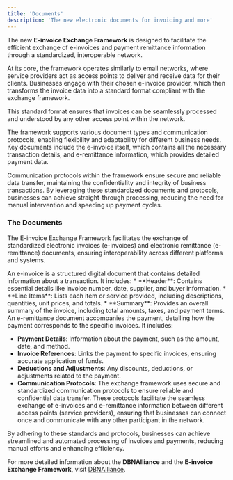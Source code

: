 ```yaml
---
title: 'Documents'
description: 'The new electronic documents for invoicing and more'
---
```


The new **E-invoice Exchange Framework** is designed to facilitate the efficient exchange of e-invoices 
and payment remittance information through a standardized, interoperable network.

At its core, the framework operates similarly to email networks, where service providers act as access 
points to deliver and receive data for their clients. Businesses engage with their chosen e-invoice provider, 
which then transforms the invoice data into a standard format compliant with the exchange framework.

This standard format ensures that invoices can be seamlessly processed and understood by any other access point within the network.

The framework supports various document types and communication protocols, enabling flexibility and adaptability 
for different business needs. Key documents include the e-invoice itself, which contains all the necessary transaction 
details, and e-remittance information, which provides detailed payment data.

Communication protocols within the framework ensure secure and reliable data transfer, maintaining the confidentiality 
and integrity of business transactions. By leveraging these standardized documents and protocols, businesses can achieve 
straight-through processing, reducing the need for manual intervention and speeding up payment cycles.

### The Documents

The E-invoice Exchange Framework facilitates the exchange of standardized electronic invoices (e-invoices) and electronic remittance (e-remittance) documents, ensuring interoperability across different platforms and systems.

<AccordionGroup>
<Accordion
  title="E-Invoice Document"
>
  An e-invoice is a structured digital document that contains detailed information about a transaction. It includes:
  * **Header**: Contains essential details like invoice number, date, supplier, and buyer information.
  * **Line Items**: Lists each item or service provided, including descriptions, quantities, unit prices, and totals.
  * **Summary**: Provides an overall summary of the invoice, including total amounts, taxes, and payment terms.
</Accordion>
<Accordion
  title="E-Remittance Document"
>
  An e-remittance document accompanies the payment, detailing how the payment corresponds to the specific invoices. It includes:

  * **Payment Details**: Information about the payment, such as the amount, date, and method.
  * **Invoice References**: Links the payment to specific invoices, ensuring accurate application of funds.
  * **Deductions and Adjustments**: Any discounts, deductions, or adjustments related to the payment.
  * **Communication Protocols**: The exchange framework uses secure and standardized communication protocols to 
  ensure reliable and confidential data transfer. These protocols facilitate the seamless exchange of e-invoices 
  and e-remittance information between different access points (service providers), ensuring that businesses can 
  connect once and communicate with any other participant in the network.
</Accordion>
  
</AccordionGroup>

By adhering to these standards and protocols, businesses can achieve streamlined and automated processing of invoices and payments, 
reducing manual efforts and enhancing efficiency.

For more detailed information about the **DBNAlliance** and the **E-invoice Exchange Framework**, visit [DBNAlliance](https://dbnalliance.org/).